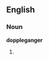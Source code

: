 ==English==

===Noun===
'''doppleganger'''

# {{misspelling of|doppelgänger}}

{{count page|[[Wiktionary:Page count]]}}